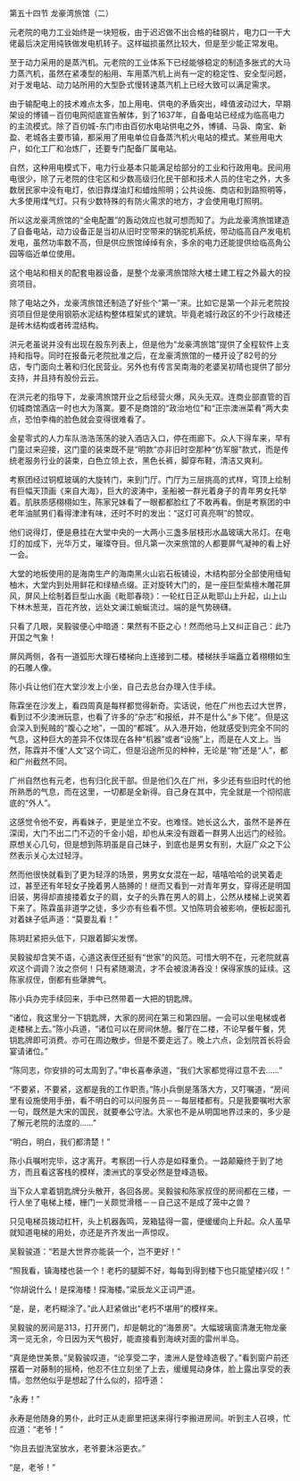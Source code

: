 

第五十四节 龙豪湾旅馆（二）

元老院的电力工业始终是一块短板，由于迟迟做不出合格的硅钢片，电力口一干大佬最后决定用纯铁做发电机转子。这样磁损虽然比较大，但是至少能正常发电。

至于动力采用的是蒸汽机。元老院的工业体系下已经能够稳定的制造多胀式的大马力蒸汽机，虽然在紧凑型的船用、车用蒸汽机上尚有一定的稳定性、安全型问题，对于发电站、动力站所用的大型卧式慢转速蒸汽机上已经大致可以满足需求。

由于输配电上的技术难点太多，加上用电、供电的矛盾突出，峰值波动过大，早期架设的博铺－百仞电网彻底宣告解体，到了1637年，自备电站已经成为临高电力的主流模式。除了百仞城-东门市由百仞水电站供电之外，博铺、马袅、南宝、新盈、老城各主要市镇，都采用了用电单位自备蒸汽机火电站的模式。某些用电大户，如化工厂和冶炼厂，还要专门配备厂属电站。

自然，这种用电模式下，电力行业基本只能满足给部分的工业和行政用电。民间用电很少，除了元老院的住宅区和少数高级归化民干部和技术人员的住宅之外，大多数居民家中没有电灯，依旧靠煤油灯和蜡烛照明；公共设施、商店和到路照明等，大多使用煤气灯。只有少数特殊的有防火需求的地方，才会使用电灯照明。

所以这龙豪湾旅馆的“全电配置”的轰动效应也就可想而知了。为此龙豪湾旅馆建造了自备电站，动力设备正是当初从旧时空带来的锅驼机系统，带动临高自产发电机发电，虽然功率数不高，但是供应旅馆绰绰有余，多余的电力还能提供给临高角公园等临近单位使用。

这个电站和相关的配套电器设备，是整个龙豪湾旅馆除大楼土建工程之外最大的投资项目。

除了电站之外，龙豪湾旅馆还制造了好些个“第一”来。比如它是第一个非元老院投资项目但是使用钢筋水泥结构整体框架式的建筑。毕竟老城行政区的不少行政楼还是砖木结构或者砖混结构。

洪元老虽说并没有出现在股东列表上，但是他为“龙豪湾旅馆”提供了全程软件上支持和指导。同时在报备元老院批准之后，在龙豪湾旅馆的一楼开设了82号的分店，专门面向土著和归化民营业。另外也有传言吴南海的老婆吴初晴也提供了部分支持，并且持有股份云云。

在洪元老的指导下，龙豪湾旅馆开业之后经营火爆，风头无双。连商业部直管的百仞城商馆酒店一时也大为落寞。要不是商馆的“政治地位”和“正宗澳洲菜肴”两大卖点，恐怕李梅的脸色就会变得很难看了。

金星零式的人力车队浩浩荡荡的驶入酒店入口，停在雨廊下。众人下得车来，早有门童过来迎接，这门童的装束既不是“明款”亦非旧时空那种“仿军服”款式，而是传统老服务行业的装束，白色立领上衣，黑色长裤，脚穿布鞋，清洁又爽利。

考察团经过铜框玻璃的大旋转门，来到门厅。门厅为三层挑高的式样，穹顶上绘制有巨幅天顶画《来自大海》，巨大的波涛中，圣船被一群光着身子的青年男女托举着。肌肤质感栩栩如生，陈家兄妹看了一眼都都脸红了不敢再看。倒是考察团的中老年油腻男们看得津津有味，还时不时的发出：“这灯可真亮啊”的赞叹。

他们说得灯，便是悬挂在大堂中央的一大两小三盏多层枝形水晶玻璃大吊灯。在电灯的加成下，光华万丈，璀璨夺目。但凡第一次来旅馆的人都要屏气凝神的看上好一会。

大堂的地板使用的是海南生产的海南黑火山岩石板铺设，木结构部分全部使用缅甸柚木，大堂内到处用鲜花和绿植点缀。正对旋转大门的，是一座巨型紫檀木雕花屏风，屏风上绘制着巨型山水画《毗耶春晓》：一轮红日正从毗耶山上升起，山上山下林木葱茏，百花齐放，远处文澜江蜿蜒流过。端的是气势磅礴。

只看了几眼，吴毅骏便心中暗道：果然有不臣之心！然而他马上又纠正自己：此乃开国之气象！

屏风两侧，各有一道弧形大理石楼梯向上连接到二楼。楼梯扶手端矗立着栩栩如生的石雕人像。

陈小兵让他们在大堂沙发上小坐，自己去总台办理入住手续。

陈霖坐在沙发上，看四周真是每样都觉得新奇。实话说，他在广州也去过大世界，看到过不少澳洲玩意，也看了许多的“杂志”和报纸，并不是什么“乡下佬”。但是这会深入到髡贼的“腹心之地”，一国的“都城”。从入港开始，他就感受到完全不同的气息，这种巨大的差异不仅体现在各种“机器”或者“设施”上，而是在人文上。当然，陈霖并不懂“人文”这个词汇，但是沿途所见的种种，无论是“物”还是“人”，都和广州截然不同。

广州自然也有元老，也有归化民干部。但是他们久在广州，多少还有些旧时代的他所熟悉的气息，而在这里，一切都是全新得。自己身在其中，完全就是一个彻彻底底的“外人”。

这感觉令他不安，再看妹子，更是坐立不安。也难怪。她长这么大，虽然不是养在深闺，大门不出二门不迈的千金小姐，却也从来没有跟着一群男人出远门的经验。原想关心几句，但是想到陈玥虽是自己妹子，到底也是男女有别，大庭广众之下公然表示关心太过轻浮。

然而他很快就看到了更为轻浮的场景，男男女女混在一起，嘻嘻哈哈的说笑着走过，甚至还有年轻女子挽着男人胳膊的！继而又看到一对青年男女，穿得还是明国旧装，男得却直接搂着女子的肩，女子的头靠在男人的肩上，公然从楼梯上说笑着下来了。陈霖虽非道学之徒，多少亦有些看不惯。又怕陈玥会被影响，便板起面孔对着妹子低声道：“莫要乱看！”

陈玥赶紧把头低下，只跟着脚尖发愣。

吴毅骏却含笑不语，心道这表侄还挺有“世家”的风范。可惜大明不在，元老院就喜欢这个调调？汝之奈何！只有紧随潮流，才不会被浪涛吞没！保得家族的延续。这陈家叔侄，倒都有些犟脾气。

陈小兵办完手续回来，手中已然带着一大把的钥匙牌。

“诸位，我这里分一下钥匙牌，大家的房间在第三和第四层。一会可以坐电梯或者走楼梯上去。”陈小兵道，“诸位可以在房间休憩。餐厅在二楼，不论早餐午餐，凭钥匙牌即可消费。亦可在周边散步，但是不要走远了。晚上六点，企划院首长将会宴请诸位。”

“陈同志，你安排的可太周到了。”申长喜奉承道，“我们大家都觉得过意不去……”

“不要紧，不要紧，这都是我的工作职责。”陈小兵倒是落落大方，又叮嘱道，“房间里有设施使用手册，看不明白的可以问服务员－－每层楼都有。只是我要嘱咐大家一句，既然是大宋的国民，就要奉公守法。大家也不是从明国地界过来的，多少是了解元老院的法度的……”

“明白，明白，我们都清楚！”

陈小兵嘱咐完毕，这才离开。考察团一行人亦是如释重负。一路颠簸终于到了地方，而且看这客栈的模样，澳洲式的享受必然是登峰造极。

当下众人拿着钥匙牌分头散开，各回各房。吴毅骏和陈家叔侄的房间都在三楼，一行人坐了电梯上楼，栅门一关颇觉滑稽－－自己这不是成了笼中之兽？

只见电梯员拨动杠杆，头上机器轰鸣，笼箱猛得一震，便缓缓向上升起。众人虽早就知道电梯的用处，亦还是齐齐发出一声惊叹。

吴毅骏道：“若是大世界亦能装一个，岂不更好！”

“照我看，镇海楼也装一个！老朽的腿脚不好，每每到得到楼下也只能望楼兴叹！”

“你胡说什么！是探海楼！探海楼。”梁辰龙义正词严道。

“是，是，老朽糊涂了。”此人赶紧做出“老朽不堪用”的模样来。

吴毅骏的房间是313，打开房门，却是朝北的“海景房”。大幅玻璃窗清澈无物龙豪湾一览无余，今日因为天气极好，能直接看到海峡对面的雷州半岛。

“真是绝世美景。”吴毅骏叹道，“论享受二字，澳洲人是登峰造极了。”看到窗户前还摆着一对藤制的摇椅，他忍不住立刻坐了上去，缓缓晃动身体，脸上露出享受的表情。忽然他似乎是想起了什么似的，招呼道：

“永寿！”

永寿是他随身的男仆，此时正从走廊里把送来得行李搬进房间。听到主人召唤，忙应道：“老爷！”

“你且去盥洗室放水，老爷要沐浴更衣。”

“是，老爷！”


